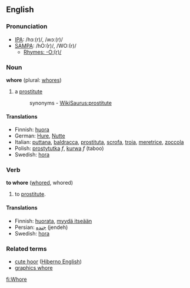 ==English==
===Pronunciation===
*[[w:IPA|IPA]]: /hɔː(r)/, /ʍɔː(r)/
*[[w:SAMPA|SAMPA]]: /hO:(r)/, /WO:(r)/
**[[Rhymes:English:-O:(r)/|Rhymes: -O:(r)/]]

===Noun===
'''whore''' (plural: [[whores]])

# a [[prostitute]]
#:synonyms - [[WikiSaurus:prostitute]]

====Translations====
*Finnish: [[huora]]
*German:  [[Hure]], [[Nutte]]
*Italian: [[puttana]], [[baldracca]], [[prostituta]], [[scrofa]], [[troia]], [[meretrice]], [[zoccola]]
*Polish: [[prostytutka]] ''f'', [[kurwa]] ''f'' (taboo)
*Swedish: [[hora]]

===Verb===
'''to whore''' ([[whored]], whored)

# to [[prostitute]].

====Translations====
*Finnish: [[huorata]], [[myydä itseään]]
*Persian: [[جنده]] (jendeh)
*Swedish: [[hora]]

===Related terms===
*[[cute hoor]] ([[Hiberno English]])
*[[graphics whore]]

[[fi:Whore]]